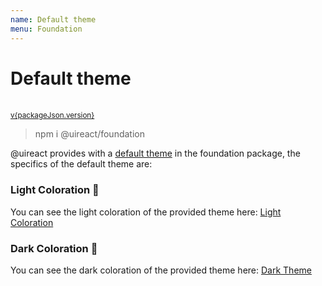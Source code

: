 ```yaml
---
name: Default theme
menu: Foundation
---
```




# Default theme

<UiLineSeparator />
<br />

<sup>
  <a href="https://github.com/inavac182/ui-react/blob/main/packages/foundation/" target="_blank">
    v{packageJson.version}
  </a>
</sup>

> npm i @uireact/foundation

@uireact provides with a [default theme](https://github.com/inavac182/uireact/blob/main/packages/foundation/src/themes/default-theme.ts) in the foundation package,
the specifics of the default theme are:

### Light Coloration 🤍

You can see the light coloration of the provided theme here: [Light Coloration](https://github.com/inavac182/uireact/blob/main/packages/foundation/src/themes/default-colors/light.ts)

<ThemeTokens colors={DefaultTheme.light} />

### Dark Coloration 🖤

You can see the dark coloration of the provided theme here: [Dark Theme](https://github.com/inavac182/uireact/blob/main/packages/foundation/src/themes/default-colors/dark.ts)

<ThemeTokens colors={DefaultTheme.dark} />
